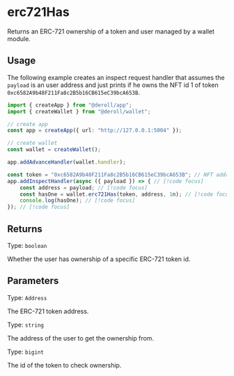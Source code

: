 # erc721Has

Returns an ERC-721 ownership of a token and user managed by a wallet module.

## Usage

The following example creates an inspect request handler that assumes the `payload` is an user address and just prints if he owns the NFT id 1 of token `0xc6582A9b48F211Fa8c2B5b16CB615eC39bcA653B`.

```ts twoslash
import { createApp } from "@deroll/app";
import { createWallet } from "@deroll/wallet";

// create app
const app = createApp({ url: "http://127.0.0.1:5004" });

// create wallet
const wallet = createWallet();

app.addAdvanceHandler(wallet.handler);

const token = "0xc6582A9b48F211Fa8c2B5b16CB615eC39bcA653B"; // NFT address // [!code focus]
app.addInspectHandler(async ({ payload }) => { // [!code focus]
    const address = payload; // [!code focus]
    const hasOne = wallet.erc721Has(token, address, 1n); // [!code focus]
    console.log(hasOne); // [!code focus]
}); // [!code focus]
```

## Returns

Type: `boolean`

Whether the user has ownership of a specific ERC-721 token id.

## Parameters

Type: `Address`

The ERC-721 token address.

Type: `string`

The address of the user to get the ownership from.

Type: `bigint`

The id of the token to check ownership.
